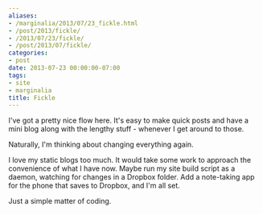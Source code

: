 ```yaml
---
aliases:
- /marginalia/2013/07/23_fickle.html
- /post/2013/fickle/
- /2013/07/23/fickle/
- /post/2013/07/fickle/
categories:
- post
date: 2013-07-23 00:00:00-07:00
tags:
- site
- marginalia
title: Fickle
---
```


I've got a pretty nice flow here. It's easy to make quick posts and have a mini blog along with the lengthy stuff - whenever I get around to those. 

Naturally, I'm thinking about changing everything again.

I love my static blogs too much. It would take some work to approach the convenience of what I have now. Maybe run my site build script as a daemon, watching for changes in a Dropbox folder. Add a note-taking app for the phone that saves to Dropbox, and I'm all set.

Just a simple matter of coding.
